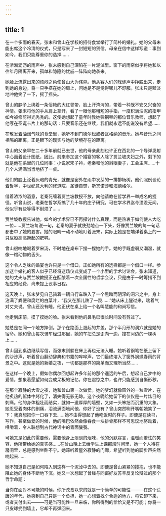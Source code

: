 ```yaml
---
---
---
```

title: 1
---



在一个多雨的春天，张末和曾山在学校的招待食堂举行了简朴的婚礼。她的父母未能出席这个冷清的仪式，只是写来了一封短短的贺信。母亲在信中这样写道：事到如今，我们只能尊重你的选择……

在淅淅沥沥的雨声中，张末感到自己深陷在一片泥淖里。窗下的雨帘似乎将她和以往年月隔离开来，孤单和隐隐的忧戚一阵阵向她袭来。

她脸上流露出来的烦闷之色使曾山大为诧异。他从客人们的戏谑声中挣脱出来，走到她的身边，将一只手搭在她的肩上，问她是不是觉得哪儿不舒服。张末只是黯淡地冲他笑了一下，摇了摇头。

曾山的脖子上绑着一条俗艳的大红领带，脸上汗涔涔的，带着一种既不安又兴奋的神情。张末将他的手从肩上拿开，看了一眼他那粗短的手指，一度积满油泥的指甲如今被修剪得光秃秃的。这使她想起了童年时教她弹钢琴的那位音乐教师，想起了他写在圣诞卡片上的那句话：只要音乐还在继续，我们就永远不能说没有希望……

在散发着油烟气味的食堂里，她听不到门德尔松或者瓦格纳的音乐。她与音乐之间相隔的距离，正是眼下的现实与她的梦境存在的距离。

曾山的父亲早在二十多年前就已去世，他的母亲此刻也许正在西北的一个导弹发射中心画着设计图纸，因此，前来参加这个婚宴的客人除了贾兰坡夫妇之外，剩下的就是他在系里的几位同事：小说家宋子衿，老秦和他的斜眼妻子，工会主席……十几个人满满当当地挤了一桌。

他们的脸上泛着灰暗的青光，就像是窗外在雨中发芽的一排排杨树。他们照例谈论着哲学，中世纪意大利的修道院，圣徒自焚，斯宾诺莎和海德格尔。

借着浓浓的酒意，老秦死缠着贾兰坡教授不放，向他请教在哲学界一举成名的捷径。听曾山说，老秦在哲学系搞了几十年的庄子研究，可在学术界迄今湮没无闻，他似乎有些等得不耐烦了……

贾兰坡教授告诫他，如今的学术界已不再探讨什么真理，而是热衷于如何使人大吃一惊……贾兰坡每说一句，老秦的妻子就使劲地点一下头，好像贾兰坡的每一句话都击中了她的要害。她的眼睛一动不动地盯着张末，实际上她是在端详着桌上的一只屁股高高撅起的肥鸭。

曾山很响地喝着罗宋汤，不时地在桌布下捏一捏她的手。她的手既虚弱又潮湿，就像一绺动物的舌头。

这个令人乏味的婚宴也许只是一个借口，正如她所有的选择都是一个借口一样。参加这个婚礼的客人似乎已经将这场仪式变成了一个小型的学术讨论会。张末知道，她的丈夫与贾兰坡教授正在酝酿着一次全国性的哲学会议，只是由于一时筹措不到相应的经费，尚未提上议事日程。

这天晚上，张末梦见自己骑着一辆自行车跌入了一个黑暗而阴深的洞穴之中，身上沾满了粪便和腐烂的白菜叶，“我又在那儿跌了一跤……”她从床上醒过来，喘着气对丈夫说。曾山还没有睡，他正伏在桌上给一个名叫慧能的和尚写信。

他走到床前，摸了摸她的脸。张末看到他的鼻毛已很长时间没有剪过了。

她总是在同一个地方摔倒。那个在路面上翘起的井盖，那个半月形的洞穴就是她的宿命。她和曾山每次骑车经过那里，她的车把总是歪向一边，撞在河边的一棵树上……

曾山回到桌边继续写信，而张末则躺在床上再也无法入睡。她听着钢笔在纸上留下的沙沙声，听着曾山翻动辞典和书籍的哗哗声，它们最终溶入了窗外飒飒春雨的背景之中。这就是她的新婚之夜，一切都是那样的简单而又理所当然……

在这样一个晚上，假如你偶尔回想起许多年前的那个遥远的午后，想起自己梦中的爱情，想象着愿望如何变成呆板的记忆，你在震惊之中，也许只能感到自惭形秽。

在那个寂静的大雪之夜，她和曾山第一次做爱。她的梦幻就像窗外的一粒雪片，在他炙热的躯体中烤化了，消失得无影无踪。这个夜晚给她留下的仅仅是一片炫目的刺痛。他的身体粗壮而结实，就如一道厚厚的墙壁，又如一头笨拙而沉重的大象。她忍受着肉体的剧痛，泪流满面地问他，你好了没有？曾山突然咧开嘴朝她笑了一下：我真想把你一口吞下去……她不由得想起了他吃饭时的样子。即便是在读书，写作，甚至做爱的时候，他的嘴巴依然会像吞食一块排骨那样不可思议地努动着，咀嚼着，令人联想到古代神话中的青面饕餮。

可她又是如此的需要他，需要他身上淡淡的烟味，他的沉默寡言，温暖而羞怯的笑容，他所带给她的真实感……在曾山晚上去给学生上课那段时间里，她一个人待在房间里，总是感到坐卧不宁。她谛听着屋外寂静的门廊，希望听到他的脚步声突然响起来……

她不知道自己是如何陷入到这样一个泥淖中去的。即便是曾山紧紧的搂抱，也不能阻止她的身体不断地下沉。她又一次想起了曾经与同窗好友苏辛反复论辩过的那个哲学命题：

当你在面对不可能的时候，你所孜孜以求的就是一个简单的可能性———在这个荒唐的年代，她感到自己只是一个负担，她一心想着找个合适的地方，将它卸下来，或者交付出去———可是当可能性一旦来临，你所得到的恰恰又是不可能；你将一只皮球扔到墙上，它却不再弹回来。